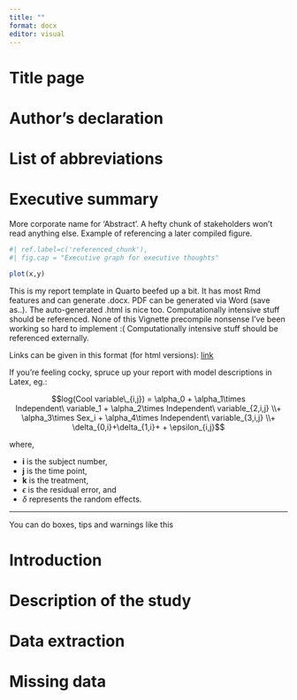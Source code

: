 ```yaml
---
title: ""
format: docx
editor: visual
---
```


\newpage

# Title page

# Author's declaration

# List of abbreviations

# Executive summary

More corporate name for 'Abstract'. A hefty chunk of stakeholders won't read anything else. Example of referencing a later compiled figure.

```r
#| ref.label=c('referenced_chunk'),
#| fig.cap = "Executive graph for executive thoughts"

plot(x,y)

```

This is my report template in Quarto beefed up a bit. It has most Rmd features and can generate .docx. PDF can be generated via Word (save as..). The auto-generated .html is nice too. Computationally intensive stuff should be referenced. None of this Vignette precompile nonsense I've been working so hard to implement :( Computationally intensive stuff should be referenced externally.

Links can be given in this format (for html versions): [link](https://www.ncbi.nlm.nih.gov/pmc/articles/PMC6852019/)

If you're feeling cocky, spruce up your report with model descriptions in Latex, eg.:

<!-- Két megoldás egyenletekre... a '$$' 'rósz szokás' a latex xpertek szerint,  -->

<!-- eetleg az 'amsmath' latex package segíthet, hogy 'alapból' elfogadja a \\ -->

<!-- parancsot sortördelésnek, mert egyébként nem akarja, láttam még jobbra zárt -->

<!-- sorokat a kalandjaim során. -->

```{=latex}
\begin{align} \begin{aligned} FPR = \frac{FP}{N} = \dfrac{FP}{FP+TN}\\ TPR = \frac{TP}{P} = \dfrac{FP}{FP+FN} \end{aligned} \end{align}
```
$$log(Cool variable\_{i,j}) = \alpha_0 + \alpha_1\times Independent\ variable_1 + \alpha_2\times Independent\ variable_{2,i,j} \\+ \alpha_3\times Sex_i + \alpha_4\times Independent\ variable_{3,i,j} \\+ \delta_{0,i}+\delta_{1,i}+ + \epsilon_{i,j}$$

where,

-   **i** is the subject number,
-   **j** is the time point,
-   **k** is the treatment,
-   $\epsilon$ is the residual error, and
-   $\delta$ represents the random effects.

------------------------------------------------------------------------

::: callout-note
You can do boxes, tips and warnings like this
:::

# 

# Introduction

# Description of the study

# Data extraction

# Missing data
